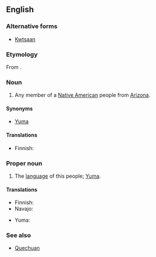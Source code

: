 ==English==

===Alternative forms===
* [[Kwtsaan]]

===Etymology===
From {{etyl|yum|en}} {{m|yum|Kwtsaan}}.

===Noun===
{{en-noun}}
{{wikipedia}}

# Any member of a [[Native American]] people from [[Arizona]].

====Synonyms====
* [[Yuma]]

====Translations====
{{trans-top|person}}
* Finnish: {{t+|fi|yuma}}
{{trans-mid}}
{{trans-bottom}}

===Proper noun===
{{en-proper noun}}

# The [[language]] of this people; [[Yuma]].

====Translations====
{{trans-top|language}}
* Finnish: {{t+|fi|yuma}}
* Navajo: {{t|nv|Kééchan dineʼé bizaad}}
{{trans-mid}}
* Yuma: {{t|yum|Kwtsaan}}
{{trans-bottom}}

===See also===
* [[Quechuan]]<!--another language; not to be confused-->